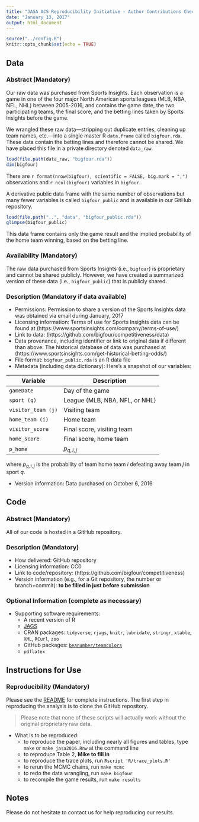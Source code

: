 ```yaml
---
title: "JASA ACS Reproducibility Initiative - Author Contributions Checklist Form"
date: "January 13, 2017"
output: html_document
---
```


```r
source("../config.R")
knitr::opts_chunk$set(echo = TRUE)
```


## Data

### Abstract (Mandatory)
Our raw data was purchased from Sports Insights. Each observation is a game in one of the four major North American sports leagues (MLB, NBA, NFL, NHL) between 2005-2016, and contains the game date, the two participating teams, the final score, and the betting lines taken by Sports Insights before the game. 

We wrangled these raw data---stripping out duplicate entries, cleaning up team names, etc.---into a single master R `data.frame` called `bigfour.rda`. These data contain the betting lines and therefore cannot be shared. We have placed this file in a private directory denoted `data_raw`.

```r
load(file.path(data_raw, "bigfour.rda"))
dim(bigfour)
```

There are `r format(nrow(bigfour), scientific = FALSE, big.mark = ",")` observations and `r ncol(bigfour)` variables in `bigfour`.

A derivative public data frame with the same number of observations but many fewer variables is called `bigfour_public` and is available in our GitHub repository. 

```r
load(file.path("..", "data", "bigfour_public.rda"))
glimpse(bigfour_public)
```

This data frame contains only the game result and the implied probability of the home team winning, based on the betting line. 

### Availability (Mandatory)

The raw data purchased from Sports Insights (i.e., `bigfour`) is proprietary and cannot be shared publicly. However, we have created a summarized version of these data (i.e., `bigfour_public`) that is publicly shared. 

### Description (Mandatory if data available)

- Permissions: Permission to share a version of the Sports Insights data was obtained via email during January, 2017
- Licensing information: Terms of use for Sports Insights data can be found at (https://www.sportsinsights.com/company/terms-of-use/)
- Link to data: (https://github.com/bigfour/competitiveness/data)
- Data provenance, including identifier or link to original data if different than above: The historical database of data was purchased at (https://www.sportsinsights.com/get-historical-betting-odds/)
- File format: `bigfour_public.rda` is an R data file
- Metadata (including data dictionary): Here's a snapshot of our variables:

Variable | Description
------------- | -------------
`gameDate` | Day of the game
`sport (q)` | League (MLB, NBA, NFL, or NHL)
`visitor_team (j)` | Visiting team 
`home_team (i)` | Home team 
`visitor_score` | Final score, visiting team
`home_score` | Final score, home team
`p_home` | $p_{q,i,j}$

where $p_{q,i,j}$ is the probability of team home team $i$ defeating away team $j$ in sport $q$. 

- Version information: Data purchased on October 6, 2016

## Code

### Abstract (Mandatory)
All of our code is hosted in a GitHub repository. 

### Description (Mandatory)

- How delivered: GitHub repository
- Licensing information: CC0
- Link to code/repository: (https://github.com/bigfour/competitiveness)
- Version information (e.g., for a Git repository, the number or branch+commit): **to be filled in just before submission**

### Optional Information (complete as necessary) 

- Supporting software requirements:
    - A recent version of R
    - [JAGS](http://mcmc-jags.sourceforge.net/)
    - CRAN packages: `tidyverse`, `rjags`, `knitr`, `lubridate`, `stringr`, `xtable`, `XML`, `RCurl`, `zoo`
    - GitHub packages: [`beanumber/teamcolors`](https://github.com/beanumber/teamcolors)
    - `pdflatex`

## Instructions for Use

### Reproducibility (Mandatory)

Please see the [README](https://github.com/bigfour/competitiveness/blob/master/README.md) for complete instructions. The first step in reproducing the analysis is to clone the GitHub repository. 

> Please note that none of these scripts will actually work without the original proprietary raw data. 

- What is to be reproduced:
    - to reproduce the paper, including nearly all figures and tables, type `make` or `make jasa2016.Rnw` at the command line
    - to reproduce Table 2, **Mike to fill in**
    - to reproduce the trace plots, run `Rscript 'R/trace_plots.R'`
    - to rerun the MCMC chains, run `make mcmc`
    - to redo the data wrangling, run `make bigfour`
    - to recompile the game results, run `make results`


## Notes

Please do not hesitate to contact us for help reproducing our results. 